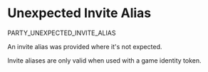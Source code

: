 # Unexpected Invite Alias

<Summary>PARTY_UNEXPECTED_INVITE_ALIAS</Summary>

An invite alias was provided where it's not expected.

Invite aliases are only valid when used with a game identity token.
